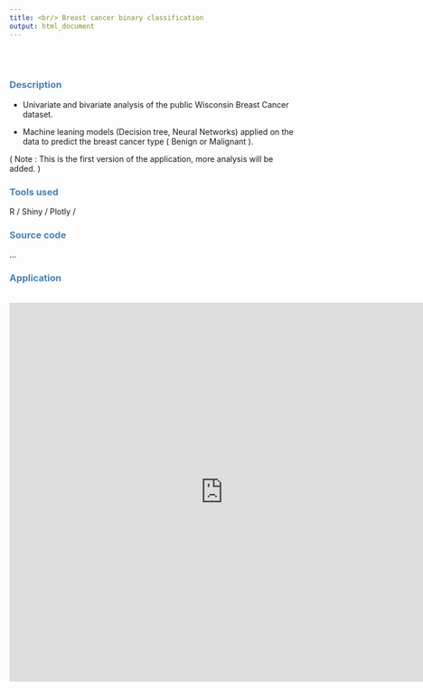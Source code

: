 ```yaml
---
title: <br/> Breast cancer binary classification
output: html_document
---
```

<br/>
<br/>
<style> 
  #header { 
    color: dodgerblue;
    text-align: center;
  }

  h3 {
    color: steelblue;
    Font-Weight: Bold;
  }
</style>

### Description

- Univariate and bivariate analysis of the public Wisconsin Breast Cancer dataset.

- Machine leaning models (Decision tree, Neural Networks) applied on the data to predict the breast cancer type ( Benign or Malignant ).

( Note : This is the first version of the application, more analysis will be added. )
<br/>

### Tools used 
R / Shiny / Plotly /
<br/>

### Source code
...
<br/>

### Application 
<br/>
<iframe src="https://mariembouhadda.shinyapps.io/breastt_cancer_app/" height="670" width="150%" frameBorder="0"></iframe>
